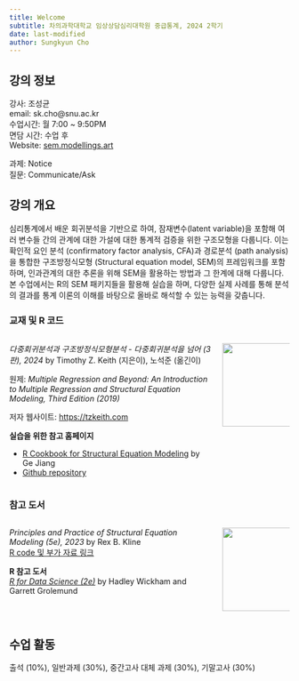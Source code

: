 ```yaml
---
title: Welcome
subtitle: 차의과학대학교 임상상담심리대학원 중급통계, 2024 2학기
date: last-modified
author: Sungkyun Cho
---
```

## 강의 정보
강사: 조성균  
email: sk.cho@snu.ac.kr  
수업시간: 월 7:00 ~ 9:50PM  
면담 시간: 수업 후  
Website: [sem.modellings.art](https://sem.modellings.art)

과제: Notice  
질문: Communicate/Ask

## 강의 개요

심리통계에서 배운 회귀분석을 기반으로 하여, 잠재변수(latent variable)을 포함해 여러 변수들 간의 관계에 대한 가설에 대한 통계적 검증을 위한 구조모형을 다룹니다. 이는 확인적 요인 분석 (confirmatory factor analysis, CFA)과 경로분석 (path analysis)을 통합한 구조방정식모형 (Structural equation model, SEM)의 프레임워크를 포함하며, 인과관계의 대한 추론을 위해 SEM을 활용하는 방법과 그 한계에 대해 다룹니다. 본 수업에서는 R의 SEM 패키지들을 활용해 실습을 하며, 다양한 실제 사례를 통해 분석의 결과를 통계 이론의 이해를 바탕으로 올바로 해석할 수 있는 능력을 갖춥니다.

### 교재 및 R 코드
:::: {.columns}

::: {.column width="75%"}

*다중회귀분석과 구조방정식모형분석 - 다중회귀분석을 넘어 (3판), 2024* by Timothy Z. Keith (지은이), 노석준 (옮긴이)

원제: *Multiple Regression and Beyond: An Introduction to Multiple Regression and Structural Equation Modeling, Third Edition (2019)*

저자 웹사이트: [https://tzkeith.com](https://tzkeith.com)

**실습을 위한 참고 홈페이지**

- [R Cookbook for Structural Equation Modeling](https://gabriellajg.github.io/EPSY-579-R-Cookbook-for-SEM/)  by Ge Jiang
- [Github repository](https://github.com/gabriellajg/EPSY-579-R-Cookbook-for-SEM)
:::

::: {.column width="25%"}
![](contents/images/keith.jpg){width="150"}
:::

::::


### 참고 도서
:::: {.columns}
::: {.column width="75%"}
*Principles and Practice of Structural Equation Modeling (5e), 2023* by Rex B. Kline  
[R code 및 부가 자료 링크](https://www.guilford.com/companion-site/Principles-and-Practice-of-Structural-Equation-Modeling-Fifth-Edition/9781462551910)

**R 참고 도서**  
[*R for Data Science (2e)*](https://r4ds.hadley.nz/) by Hadley Wickham and Garrett Grolemund
:::
::: {.column width="25%"}
![](contents/images/kline.jpg){width="150"}
:::
::::



## 수업 활동
출석 (10%), 일반과제 (30%), 중간고사 대체 과제 (30%), 기말고사 (30%)

<!-- ## 수업 일정
1주.  -->
